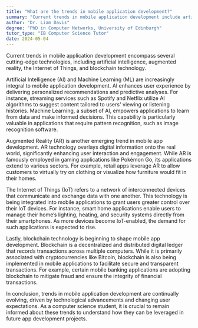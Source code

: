 ```yaml
---
title: "What are the trends in mobile application development?"
summary: "Current trends in mobile application development include artificial intelligence, augmented reality, Internet of Things, and blockchain technology."
author: "Dr. Liam Davis"
degree: "PhD in Computer Networks, University of Edinburgh"
tutor_type: "IB Computer Science Tutor"
date: 2024-05-04
---
```


Current trends in mobile application development encompass several cutting-edge technologies, including artificial intelligence, augmented reality, the Internet of Things, and blockchain technology.

Artificial Intelligence (AI) and Machine Learning (ML) are increasingly integral to mobile application development. AI enhances user experience by delivering personalized recommendations and predictive analyses. For instance, streaming services such as Spotify and Netflix utilize AI algorithms to suggest content tailored to users' viewing or listening histories. Machine Learning, a subset of AI, empowers applications to learn from data and make informed decisions. This capability is particularly valuable in applications that require pattern recognition, such as image recognition software.

Augmented Reality (AR) is another emerging trend in mobile app development. AR technology overlays digital information onto the real world, significantly enhancing user interaction and engagement. While AR is famously employed in gaming applications like Pokémon Go, its applications extend to various sectors. For example, retail apps leverage AR to allow customers to virtually try on clothing or visualize how furniture would fit in their homes.

The Internet of Things (IoT) refers to a network of interconnected devices that communicate and exchange data with one another. This technology is being integrated into mobile applications to grant users greater control over their IoT devices. For instance, smart home applications enable users to manage their home’s lighting, heating, and security systems directly from their smartphones. As more devices become IoT-enabled, the demand for such applications is expected to rise.

Lastly, blockchain technology is beginning to shape mobile app development. Blockchain is a decentralized and distributed digital ledger that records transactions across multiple computers. While it is primarily associated with cryptocurrencies like Bitcoin, blockchain is also being implemented in mobile applications to facilitate secure and transparent transactions. For example, certain mobile banking applications are adopting blockchain to mitigate fraud and ensure the integrity of financial transactions.

In conclusion, trends in mobile application development are continually evolving, driven by technological advancements and changing user expectations. As a computer science student, it is crucial to remain informed about these trends to understand how they can be leveraged in future app development projects.
    